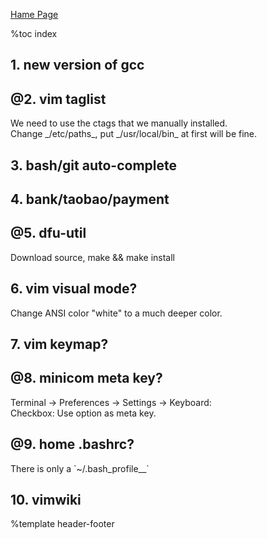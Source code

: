 [[index|Hame Page]]

%toc index

== 1. new version of gcc ==

== @2. vim taglist ==
We need to use the ctags that we manually installed.<br>
Change _/etc/paths_, put _/usr/local/bin_ at first will be fine.<br>

== 3. bash/git auto-complete ==

== 4. bank/taobao/payment ==

== @5. dfu-util ==
Download source, make && make install

== 6. vim visual mode? ==
Change ANSI color "white" to a much deeper color.<br>

== 7. vim keymap? ==

== @8. minicom meta key? ==
Terminal -> Preferences -> Settings -> Keyboard:<br>
Checkbox: Use option as meta key.<br>

== @9. home .bashrc? ==
There is only a `~/.bash_profile__`<br>

== 10. vimwiki ==

%template header-footer
